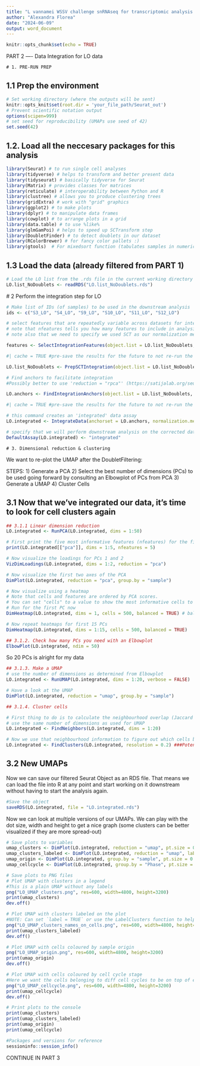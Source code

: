 ---
title: "L vannamei WSSV challenge snRNAseq for transcriptomic analysis of - Parse Biosciences WT_mega v2 kit - PART 2 - Data_integration"
author: "Alexandra Florea"
date: "2024-06-09"
output: word_document
---

```{r setup, include=FALSE}
knitr::opts_chunk$set(echo = TRUE)
```


PART 2 ---- Data Integration for LO data


    # 1. PRE-RUN PREP 


## 1.1 Prep the environment


```{r Set working environment in R}

# Set working directory (where the outputs will be sent)
knitr::opts_knit$set(root.dir = 'your_file_path/Seurat_out')
# Prevent scientific notation output 
options(scipen=999)
# set seed for reproducibility (UMAPs use seed of 42)
set.seed(42)

```


## 1.2.  Load all the neccesary packages for this analysis 


```{r Load the previous packages}

library(Seurat) # to run single cell analyses
library(tidyverse) # helps to transform and better present data
library(tidyseurat) # basically tidyverse for Seurat
library(Matrix) # provides classes for matrices
library(reticulate) # interoperability between Python and R
library(clustree) # allows you to produce clustering trees
library(gridExtra) # work with "grid" graphics
library(ggplot2) # to make plots
library(dplyr) # to manipulate data frames
library(cowplot) # to arrange plots in a grid
library(data.table) # to use %like%
library(glmGamPoi) # helps to speed up SCTransform step
library(DoubletFinder) # to detect doublets in our dataset
library(RColorBrewer) # for fancy color pallets :) 
library(gtools)  # For mixedsort function (tabulates samples in numerical order, rather than alphabetical. Useful when your samples are S1, S2, ..etc). This works automatically rather than us having to modify any chunks of code. For stuff like: "table(sample.raw$sample)"

```


## 1.3 Load the data (already filtered from PART 1)


```{r Import the LO dataset we made in part 1}

# Load the LO list from the .rds file in the current working directory
LO.list_NoDoublets <- readRDS("LO.list_NoDoublets.rds")

```


################################################################################


   # 2 Perform the integration step for LO


```{r ids list}

# Make list of IDs (of samples) to be used in the downstream analysis
ids <- c("S3_LO", "S4_LO", "S9_LO", "S10_LO", "S11_LO", "S12_LO")

```

```{r Integrated feature selection, message = FALSE}

# select features that are repeatedly variable across datasets for integration
# note that nfeatures tells you how many features to include in analysis (default is 2000)
# note also that we need to specify we used SCT as our normalization method

features <- SelectIntegrationFeatures(object.list = LO.list_NoDoublets, nfeatures = 10000, normalization.method = "SCT")

```

```{r Prepare for integration and find anchors, message = FALSE}

#| cache = TRUE #pre-save the results for the future to not re-run the chunk on knitr

LO.list_NoDoublets <- PrepSCTIntegration(object.list = LO.list_NoDoublets, anchor.features = features)

# Find anchors to facilitate integration
#Possibly better to use 'reduction = "rpca"' (https://satijalab.org/seurat/articles/integration_rpca.html)

LO.anchors <- FindIntegrationAnchors(object.list = LO.list_NoDoublets, anchor.features = features, dims = 1:30, normalization.method = "SCT", reduction = "rpca")

```

```{r Integration, message = FALSE}

#| cache = TRUE #pre-save the results for the future to not re-run the chunk on knitr

# this command creates an 'integrated' data assay
LO.integrated <- IntegrateData(anchorset = LO.anchors, normalization.method = "SCT", dims = 1:30)

# specify that we will perform downstream analysis on the corrected data note that the original (unmodified data still resides in the 'RNA' assay)
DefaultAssay(LO.integrated) <- "integrated"

```

    # 3. Dimensional reduction & clustering

We want to re-plot the UMAP after the DoubletFiltering:

STEPS:
1) Generate a PCA
2) Select the best number of dimensions (PCs) to be used going forward by consulting an Elbowplot of PCs from PCA
3) Generate a UMAP
4) Cluster Cells

## 3.1 Now that we've integrated our data, it's time to look for cell clusters again

```{r dimensionality reduction, message = FALSE}

## 3.1.1 Linear dimension reduction
LO.integrated <- RunPCA(LO.integrated, dims = 1:50)

```

```{r Examine and visualize PCA results}

# First print the five most informative features (nfeatures) for the first five PCA dimensions (PCs 1-5)
print(LO.integrated[["pca"]], dims = 1:5, nfeatures = 5)

# Now visualize the loadings for PCs 1 and 2
VizDimLoadings(LO.integrated, dims = 1:2, reduction = "pca")

# Now visualize the first two axes of the PCA
DimPlot(LO.integrated, reduction = "pca", group.by = "sample")

# Now visualize using a heatmap
# Note that cells and features are ordered by PCA scores.
# You can set "cells" to a value to show the most informative cells to a particular PC axis (speeds up plot generation considerably when this number is low)
# Run for the first PC now
DimHeatmap(LO.integrated, dims = 1, cells = 500, balanced = TRUE) # balanced = TRUE means you should plot an equal number of genes with both + and - scores, cells = 500 means plot the top 500 cells for this dimension

# Now repeat heatmaps for first 15 PCs
DimHeatmap(LO.integrated, dims = 1:15, cells = 500, balanced = TRUE)

## 3.1.2. Check how many PCs you need with an Elbowplot
ElbowPlot(LO.integrated, ndim = 50)

```

So 20 PCs is alright for my data

```{r}

## 3.1.3. Make a UMAP
# use the number of dimensions as determined from Elbowplot
LO.integrated <- RunUMAP(LO.integrated, dims = 1:20, verbose = FALSE)

# Have a look at the UMAP
DimPlot(LO.integrated, reduction = "umap", group.by = "sample")

## 3.1.4. Cluster cells

# First thing to do is to calculate the neighbourhood overlap (Jaccard index) between every cell and its k.param nearest neighbors (https://satijalab.org/seurat/reference/findneighbors)
# use the same number of dimensions as used for UMAP
LO.integrated <- FindNeighbors(LO.integrated, dims = 1:20)

# Now we use that neighbourhood information to figure out which cells belong together in a cluster. The resolution parameter sets the "granularity" of the clustering, so higher values will give you more clusters. This seems like a bit of a dark art. https://satijalab.org/seurat/articles/pbmc3k_tutorial.html
LO.integrated <- FindClusters(LO.integrated, resolution = 0.2) ###Potentially play with "resolution = 0.5"

```


## 3.2 New UMAPs


Now we can save our filtered Seurat Object as an RDS file. 
That means we can load the file into R at any point and start working on it downstream without having to start the analysis again.

```{r save filtered data as .rds file}

#Save the object
saveRDS(LO.integrated, file = "LO.integrated.rds")

```

Now we can look at multiple versions of our UMAPs.
We can play with the dot size, width and height to get a nice graph (some clusters can be better visualized if they are more spread-out)

```{r plot UMAPs, message = FALSE}

# Save plots to variables
umap_clusters <- DimPlot(LO.integrated, reduction = "umap", pt.size = 0.15)
umap_clusters_labeled <- DimPlot(LO.integrated, reduction = "umap", label = TRUE, pt.size = 0.15) + NoLegend()
umap_origin <- DimPlot(LO.integrated, group.by = "sample", pt.size = 0.15)
umap_cellcycle <- DimPlot(LO.integrated, group.by = "Phase", pt.size = 0.15)

# Save plots to PNG files
# Plot UMAP with clusters in a legend
#This is a plain UMAP without any labels
png("LO_UMAP_clusters.png", res=600, width=4800, height=3200)
print(umap_clusters)
dev.off()

# Plot UMAP with clusters labeled on the plot
#NOTE: Can set `label = TRUE` or use the LabelClusters function to help label individual clusters (once we know what they are in terms of cell type)
png("LO_UMAP_clusters_names_on_cells.png", res=600, width=4800, height=3200)
print(umap_clusters_labeled)
dev.off()

# Plot UMAP with cells coloured by sample origin
png("LO_UMAP_origin.png", res=600, width=4800, height=3200)
print(umap_origin)
dev.off()

# Plot UMAP with cells coloured by cell cycle stage
#Here we want the cells belonging to diff cell cycles to be on top of each other
png("LO_UMAP_cellcycle.png", res=600, width=4800, height=3200)
print(umap_cellcycle)
dev.off()

# Print plots to the console
print(umap_clusters)
print(umap_clusters_labeled)
print(umap_origin)
print(umap_cellcycle)

```


################################################################################

```{r Session Info}

#Packages and versions for reference
sessioninfo::session_info()

```

################################################################################

CONTINUE IN PART 3
